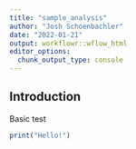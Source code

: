 ```yaml
---
title: "sample_analysis"
author: "Josh Schoenbachler"
date: "2022-01-21"
output: workflowr::wflow_html
editor_options:
  chunk_output_type: console
---
```


## Introduction

Basic test

```r
print("Hello!")
```

